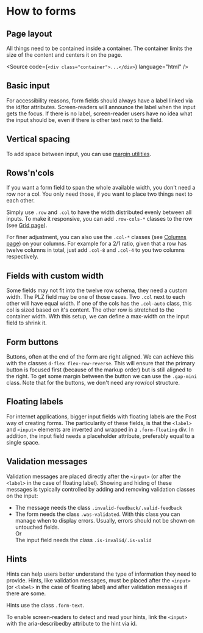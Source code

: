 
<Meta of={FormPatternsStories} />

# How to forms

## Page layout

All things need to be contained inside a container. The container limits the size of the content and centers it on the page.

<Source
  code={`<div class="container">...</div>`}
  language="html"
/>

## Basic input

For accessibility reasons, form fields should always have a label linked via the id/for
attributes. Screen-readers will announce the label when the input gets the focus. If there is no
label, screen-reader users have no idea what the input should be, even if there is other text
next to the field.

<Canvas of={FormPatternsStories.BasicInput} sourceState="shown" />

## Vertical spacing
To add space between input, you can use [margin utilities](/?path=/docs/utilities-spacing--docs).

<Canvas of={FormPatternsStories.VerticalSpacing} sourceState="shown" />

## Rows'n'cols

If you want a form field to span the whole available width, you don't need a row nor a col. You
only need those, if you want to place two things next to each other.

Simply use `.row` and `.col` to have the width distributed evenly between all inputs.
To make it responsive, you can add `.row-cols-*` classes to the row (see [Grid page](/?path=/docs/foundations-layout-grid--docs#row-columns)).

<Canvas of={FormPatternsStories.RowSimple} sourceState="shown" />

For finer adjustment, you can also use the `.col-*` classes (see [Columns page](/?path=/docs/foundations-layout-columns--docs)) on your columns. For example for a 2/1 ratio, given that a row has twelve columns in total,
just add `.col-8` and `.col-4` to you two columns respectively.

<Canvas of={FormPatternsStories.ColSimple} sourceState="shown" />

## Fields with custom width

Some fields may not fit into the twelve row schema, they need a custom width. The PLZ field may
be one of those cases. Two `.col` next to each other will have equal width. If one of the cols has the
`.col-auto` class, this col is sized based on it's content. The other row is stretched to the container
width. With this setup, we can define a max-width on the input field to shrink it.

<Canvas of={FormPatternsStories.CustomWidth} sourceState="shown" />

## Form buttons

Buttons, often at the end of the form are right aligned. We can achieve this with the classes `d-flex flex-row-reverse`. This will ensure that the primary button is focused first (because of the markup order) but is
still aligned to the right. To get some margin between the button we can use the `.gap-mini` class. Note that for the buttons, we don't need any row/col structure.

<Canvas of={FormPatternsStories.Buttons} sourceState="shown" />

## Floating labels

For internet applications, bigger input fields with floating labels are the Post way of creating
forms. The particularity of these fields, is that the `<label>` and `<input>`
elements are inverted and wrapped in a `.form-floating` div.
In addition, the input field needs a placeholder attribute, preferably equal to a single space.

<Canvas of={FormPatternsStories.FloatingLabels} sourceState="shown" />

## Validation messages

Validation messages are placed directly after the `<input>`
(or after the `<label>` in the case of floating label). Showing and hiding of these messages is typically controlled by
adding and removing validation classes on the input:

* The message needs the class `.invalid-feedback/.valid-feedback`
* The form needs the class `.was-validated`. With this class you can manage when to display errors. Usually, errors should not be
shown on untouched fields.
 <br/>Or
 <br/>The input field needs the class `.is-invalid/.is-valid`

<Canvas of={FormPatternsStories.Validation} sourceState="shown" />

## Hints

Hints can help users better understand the type of information they need to provide. Hints, like
validation messages, must be placed after the `<input>` (or `<label>`
in the case of floating label) and after validation messages if there are some.

Hints use the class `.form-text`.

To enable screen-readers to detect and read your hints, link the `<input>`
with the aria-describedby attribute to the hint via id.

<Canvas of={FormPatternsStories.Hints} sourceState="shown" />

